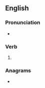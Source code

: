{{also|édifiés|édifies}}
==English==

===Pronunciation===
* {{IPA|/ˈɛdɪfaɪz/|lang=en}}

===Verb===
{{head|en|verb form}}

# {{en-third-person singular of|edify}}

===Anagrams===
* {{anagrams|en|a=deefiis|deifies}}
